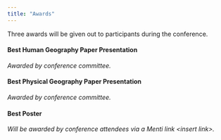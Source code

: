 ---
title: "Awards"
---

Three awards will be given out to participants during the conference.

#### Best Human Geography Paper Presentation

*Awarded by conference committee.*

#### Best Physical Geography Paper Presentation

*Awarded by conference committee.*

#### Best Poster

*Will be awarded by conference attendees via a Menti link \<insert link\>.*
